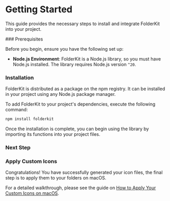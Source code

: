
# Getting Started

This guide provides the necessary steps to install and integrate FolderKit into your project.

<Steps>
### Prerequisites

Before you begin, ensure you have the following set up:

- **Node.js Environment**: FolderKit is a Node.js library, so you must have Node.js installed. The library requires Node.js version `^20`.

### Installation

FolderKit is distributed as a package on the npm registry. It can be installed in your project using any Node.js package manager.

To add FolderKit to your project's dependencies, execute the following command:

```sh npm2yarn
npm install folderkit
```

Once the installation is complete, you can begin using the library by importing its functions into your project files.

### Next Step

<Cards>
  <Cards.Card title="First Icon" href="/docs/guides/generate-icon" />
  <Cards.Card title="Icon Set" href="/docs/guides/create-iconset" />
</Cards>

### Apply Custom Icons

Congratulations! You have successfully generated your icon files, the final step is to apply them to your folders on macOS.

For a detailed walkthrough, please see the guide on [How to Apply Your Custom Icons on macOS](/docs/apply-icons).

</Steps>
